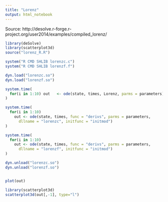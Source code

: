 ```yaml
---
title: "Lorenz"
output: html_notebook
---
```


Source: http://desolve.r-forge.r-project.org/user2014/examples/compiled_lorenz/

```r
library(deSolve)
library(scatterplot3d)
source("lorenz_R.R")

system("R CMD SHLIB lorenzc.c")
system("R CMD SHLIB lorenzf.f")

dyn.load("lorenzc.so")
dyn.load("lorenzf.so")

system.time(
  for(i in 1:10) out   <- ode(state, times, Lorenz, parms = parameters)
)

system.time(
  for(i in 1:10)
    out <- ode(state, times, func = "derivs", parms = parameters,
      dllname = "lorenzc", initfunc = "initmod")
)

system.time(
  for(i in 1:10)
    out <- ode(state, times, func = "derivs", parms = parameters,
      dllname = "lorenzf", initfunc = "initmod")
)

dyn.unload("lorenzc.so")
dyn.unload("lorenzf.so")


plot(out)

library(scatterplot3d)
scatterplot3d(out[,-1], type="l")
```

